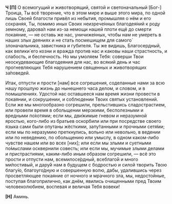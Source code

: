 **Ч [П]** О всемогущий и животворящий, святой и светоначальный <R>[</R>Бог-<R>]</R> Троица, Ты всё творение, что в этом мире и выше этого мира, по одной лишь Своей благости привёл из небытия, промышляя о нём и его сохраняя, Ты, помимо иных Своих неизрече́нных благодея́ний к роду земному, дарова́л нам из-за немощи нашей плоти ещё до смерти покаяние, — не оставь же нас, уничиже́нных, чтобы нам не умереть в наших злых деяниях и не стать посмешищем для самого́ злоначальника, завистника и губителя. Ты же видишь, Благосердный, как велики́ его козни и вражда против нас и каковы наши страстность, и слабость, и беспечность. Но мы умоляем Тебя: соверши Твои неоскудевающие благодеяния для нас, во всякий день и час прогневляющих Тебя нарушением священных и животворящих за́поведей.

Итак, отпусти и прости <R>[</R>нам<R>]</R> все согрешения, соделанные нами за всю нашу прошлую жизнь до нынешнего часа делом, и словом, и в помышлениях. Удостой нас оставшееся нам время жизни провести в покаянии, и сокрушении, и соблюдении Твоих святых установлений. Если же мы многообразно согрешили, прельстившись сладострастием, или провели время в обольщении мерзкими, бесполезными и вредными по́хотями; если мы, дви́жимые гневом и неразумной яростью, кого-либо из братьев оскорбили или при посредстве своего языка сами были опутаны жёсткими, запу́танными и прочными сетя́ми; если мы по неразумию преткнулись, вольно или невольно, в ведении или по неведению, по обольщению или умыслу, в одном каком-либо чувстве нашем или во всех <R>[</R>них<R>]</R>; или если мы злыми и суетными по́мыслами осквернили совесть; или если мы, мучимые злыми делами и пристрастиями, каким-либо иным образом согрешили, — всё это прости и отпусти нам, всемилосе́рдный, всеблаго́й и много ми́лостивый, и дару́й нам в будущем с бодростью и силой творить Твою благу́ю, благоуго́дную и совершенную волю, дабы, удалившись через просветляющее покаяние от ночного и мрачного зла, мы, недостойные, поступая благоприлично, как днём, явились очищенными пред Твоим человеколюбием, воспевая и величая Тебя вовеки!

**[Н]** Аминь.

